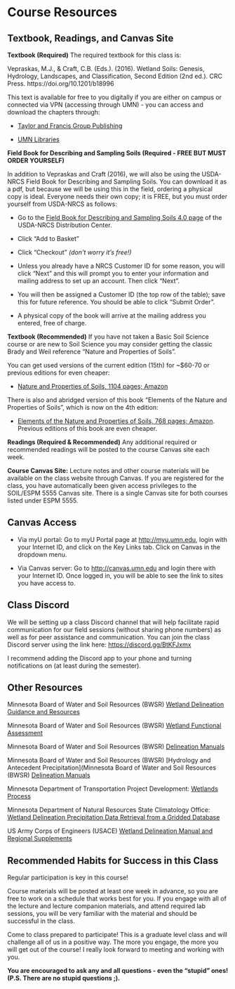 # Course Resources

## Textbook, Readings, and Canvas Site {#sec-textbook}

**Textbook (Required)** The required textbook for this class is:

Vepraskas, M.J., & Craft, C.B. (Eds.). (2016). Wetland Soils: Genesis, Hydrology, Landscapes, and Classification, Second Edition (2nd ed.). CRC Press. https://doi.org/10.1201/b18996

This text is available for free to you digitally if you are either on campus or connected via VPN (accessing through UMN) - you can access and download the chapters through:

-  [Taylor and Francis Group Publishing](https://www.taylorfrancis.com/books/edit/10.1201/b18996/wetland-soils-michael-vepraskas-christopher-craft)

- [UMN Libraries](https://primo.lib.umn.edu/discovery/search?query=any,contains,wetland%20soils%20vepraskas&tab=Everything&search_scope=TwinCitiesCampus_and_CI&sortby=date_d&vid=01UMN_INST:TWINCITIES&facet=frbrgroupid,include,9080023117238733320&lang=en&offset=0)

**Field Book for Describing and Sampling Soils (Required - FREE BUT MUST ORDER YOURSELF)**

In addition to Vepraskas and Craft (2016), we will also be using the USDA-NRCS Field Book for Describing and Sampling Soils. You can download it as a pdf, but because we will be using this in the field, ordering a physical copy is ideal. Everyone needs their own copy; it is FREE, but you must order yourself from USDA-NRCS as follows:

- Go to the [Field Book for Describing and Sampling Soils 4.0 page](https://nrcspad.sc.egov.usda.gov/DistributionCenter/product.aspx?ProductID=1797) of the USDA-NRCS Distribution Center. 

- Click "Add to Basket"

- Click "Checkout" _(don't worry it's free!)_

- Unless you already have a NRCS Customer ID for some reason, you will click "Next" and this will prompt you to enter your information and mailing address to set up an account. Then click "Next".

- You will then be assigned a Customer ID (the top row of the table); save this for future reference. You should be able to click "Submit Order". 

- A physical copy of the book will arrive at the mailing address you entered, free of charge.

**Textbook (Recommended)** If you have not taken a Basic Soil Science course or are new to Soil Science you may consider getting the classic Brady and Weil reference "Nature and Properties of Soils".

You can get used versions of the current edition (15th) for ~$60-70 or previous editions for even cheaper:

- [Nature and Properties of Soils, 1104 pages; Amazon](https://www.amazon.com/Nature-Properties-Soils-15th/dp/0133254488)

There is also and abridged version of this book "Elements of the Nature and Properties of Soils", which is now on the 4th edition:

- [Elements of the Nature and Properties of Soils, 768 pages; Amazon](https://www.amazon.com/Elements-Nature-Properties-Soils-4th/dp/0133254593). Previous editions of this book are even cheaper.


**Readings (Required & Recommended)** Any additional required or recommended readings will be posted to the course Canvas site each week.

**Course Canvas Site:** Lecture notes and other course materials will be available on the class website through Canvas. If you are registered for the class, you have automatically been given access privileges to the SOIL/ESPM 5555 Canvas site. There is a single Canvas site for both courses listed under ESPM 5555.

::: callout-tip
## Canvas Access

-   Via myU portal: Go to myU Portal page at <http://myu.umn.edu>, login with your Internet ID, and click on the Key Links tab. Click on Canvas in the dropdown menu.

-   Via Canvas server: Go to <http://canvas.umn.edu> and login there with your Internet ID. Once logged in, you will be able to see the link to sites you have access to.
:::

## Class Discord

We will be setting up a class Discord channel that will help facilitate rapid communication for our field sessions (without sharing phone numbers) as well as for peer assistance and communication. You can join the class Discord server using the link here:
[https://discord.gg/BtKFJxmx](https://discord.gg/BtKFJxmx)

I recommend adding the Discord app to your phone and turning notifications on (at least during the semester).

## Other Resources

Minnesota Board of Water and Soil Resources (BWSR) [Wetland Delineation Guidance and Resources](https://bwsr.state.mn.us/delineation-guidance-resources)

Minnesota Board of Water and Soil Resources (BWSR) [Wetland Functional Assessment](https://bwsr.state.mn.us/wetland-functional-assessment)

Minnesota Board of Water and Soil Resources (BWSR) [Delineation Manuals](https://bwsr.state.mn.us/delineation-manuals)

Minnesota Board of Water and Soil Resources (BWSR) [Hydrology and Antecedent Precipitation](Minnesota Board of Water and Soil Resources (BWSR) [Delineation Manuals](https://bwsr.state.mn.us/delineation-manuals)

Minnesota Department of Transportation Project Development: [Wetlands Process](https://www.dot.state.mn.us/project-development/subject-guidance/wetlands/process.html)

Minnesota Department of Natural Resources State Climatology Office: [Wetland Delineation Precipitation Data Retrieval from a Gridded Database](https://climateapps.dnr.state.mn.us/gridded_data/precip/wetland/wetland.asp)

US Army Corps of Engineers (USACE) [Wetland Delineation Manual and Regional Supplements](https://www.usace.army.mil/Missions/Civil-Works/Regulatory-Program-and-Permits/reg_supp/)

## Recommended Habits for Success in this Class

Regular participation is key in this course! 

Course materials will be posted at least one week in advance, so you are free to work on a schedule that works best for you. If you engage with all of the lecture and lecture companion materials, and attend required lab sessions, you will be very familiar with the material and should be successful in the class. 

Come to class prepared to participate! This is a graduate level class and will challenge all of us in a positive way. The more you engage, the more you will get out of the course! I really look forward to meeting and working with you. 

**You are encouraged to ask any and all questions - even the "stupid" ones! (P.S. There are no stupid questions ;).**
